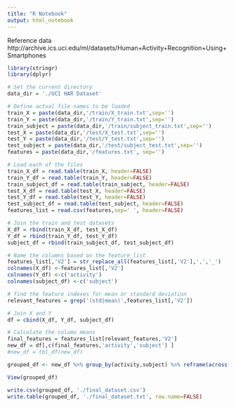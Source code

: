 ```yaml
---
title: "R Notebook"
output: html_notebook
---
```


Reference data http://archive.ics.uci.edu/ml/datasets/Human+Activity+Recognition+Using+Smartphones


```r
library(stringr)
library(dplyr)

# Set the current directory
data_dir = './UCI HAR Dataset'

# Define actual file names to be loaded
train_X = paste(data_dir,'/train/X_train.txt',sep='')
train_Y = paste(data_dir,'/train/Y_train.txt',sep='')
train_subject = paste(data_dir,'/train/subject_train.txt',sep='')
test_X = paste(data_dir,'/test/X_test.txt',sep='')
test_Y = paste(data_dir,'/test/Y_test.txt',sep='')
test_subject = paste(data_dir,'/test/subject_test.txt',sep='')
features = paste(data_dir,'/features.txt', sep='')

# Load each of the files
train_X_df = read.table(train_X, header=FALSE)
train_Y_df = read.table(train_Y, header=FALSE)
train_subject_df = read.table(train_subject, header=FALSE)
test_X_df = read.table(test_X, header=FALSE)
test_Y_df = read.table(test_Y, header=FALSE)
test_subject_df = read.table(test_subject, header=FALSE)
features_list = read.csv(features,sep=' ', header=FALSE)

# Join the train and test datasets
X_df = rbind(train_X_df, test_X_df) 
Y_df = rbind(train_Y_df, test_Y_df)
subject_df = rbind(train_subject_df, test_subject_df)

# Name the columns based on the feature list
features_list[,'V2'] = str_replace_all(features_list[,'V2'],',','_')
colnames(X_df) <-features_list[,'V2']
colnames(Y_df) <-c('activity')
colnames(subject_df) <-c('subject')

# find the feature indexes for mean or standard deviation
relevant_features = grep('(std|mean)',features_list[,'V2'])

# Join X and Y
df = cbind(X_df, Y_df, subject_df)

# Calculate the column means
final_features = features_list[relevant_features,'V2']
new_df = df[,c(final_features,'activity','subject') ]
#new_df = tbl_df(new_df)

grouped_df <- new_df %>% group_by(activity,subject) %>% reframe(across(everything(), list(mean=mean)))

View(grouped_df)

write.csv(grouped_df, './final_dataset.csv')
write.table(grouped_df, './final_dataset.txt', row.name=FALSE)
```


